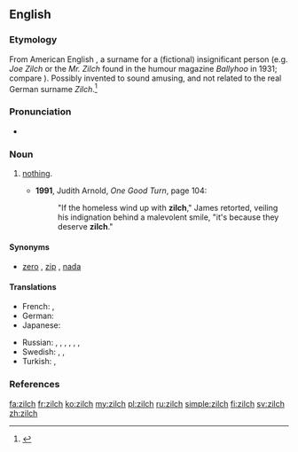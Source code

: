 ==English==
{{was wotd|2009|July|31}}

===Etymology===
From American English {{m|en|Zilch}}, a surname for a (fictional) insignificant person (e.g. ''Joe Zilch'' or the ''Mr. Zilch'' found in the humour magazine ''Ballyhoo'' in 1931; compare {{m|en|John Doe}}). Possibly invented to sound amusing, and not related to the real German surname ''Zilch''.<ref>{{R:Etymonline}}</ref>

===Pronunciation===
* {{a|UK|US}} {{IPA|/zɪltʃ/|lang=en}}

===Noun===
{{en-noun|-}}

# {{context|informal|lang=en}} [[nothing|nothing]].
#* '''1991''', Judith Arnold, ''One Good Turn‎'', page 104:
#*: "If the homeless wind up with '''zilch'''," James retorted, veiling his indignation behind a malevolent smile, "it's because they deserve '''zilch'''."

====Synonyms====
* [[zero]] {{qualifier|standard}}, [[zip]] {{qualifier|informal}}, [[nada]] {{qualifier|informal}}

====Translations====
<!--informal translations, formal ones go at 'nothing'-->
{{trans-top|''(informal)'' nothing}}
* French: {{t+|fr|que dalle}}, {{t+|fr|que pouic}}
* German: {{t+|de|nix}}
* Japanese: {{t|ja|何も|tr=nani mo}}
{{trans-mid}}
* Russian: {{t+|ru|ничего́|tr=ničevó|sc=Cyrl}}, {{qualifier|slang}} {{t|ru|ни черта́}}, {{t+|ru|ни фига́}}, {{t|ru|ни шиша́|sc=Cyrl}}, {{t+|ru|ни хрена́|sc=Cyrl}}, {{qualifier|vulgar}} {{t+|ru|ни хуя́}}, {{t+|ru|ни хера́|sc=Cyrl}}
* Swedish: {{t+|sv|noll}}, {{t+|sv|nolla|c}}, {{t+|sv|ingenting}}
* Turkish: {{t+|tr|hiç}}, {{t+|tr|değersiz}}
{{trans-bottom}}

===References===
<references/>

[[fa:zilch]]
[[fr:zilch]]
[[ko:zilch]]
[[my:zilch]]
[[pl:zilch]]
[[ru:zilch]]
[[simple:zilch]]
[[fi:zilch]]
[[sv:zilch]]
[[zh:zilch]]